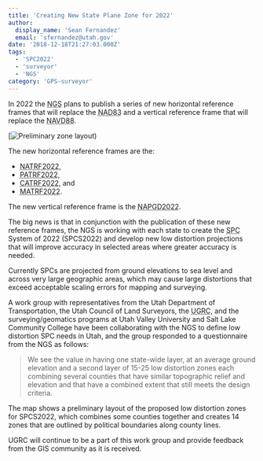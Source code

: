```yaml
---
title: 'Creating New State Plane Zone for 2022'
author:
  display_name: 'Sean Fernandez'
  email: 'sfernandez@utah.gov'
date: '2018-12-18T21:27:03.000Z'
tags:
  - 'SPC2022'
  - 'surveyor'
  - 'NGS'
category: 'GPS-surveyor'
---
```



In 2022 the <abbr title="National Geodetic Survey">NGS</abbr> plans to publish a series of new horizontal reference frames that will replace the <abbr title="North American Datum of 1983">NAD83</abbr> and a vertical reference frame that will replace the <abbr title="North American Vertical Datum of 1988">NAVD88</abbr>.

[![Preliminary zone layout](../../images/pillar-blog/2018-12-18-creating-new-state-plane-zone-for-2022/preliminary_zone_layout_thumb.png))

The new horizontal reference frames are the:

- <abbr title="North American Terrestrial Reference Frame of 2022">NATRF2022</abbr>,
- <abbr title="Pacific Terrestrial Reference Frame of 2022">PATRF2022</abbr>,
- <abbr title="Caribbean Terrestrial Reference Frame of 2022">CATRF2022</abbr>, and
- <abbr title="Mariana Terrestrial Reference Frame of 2022">MATRF2022</abbr>.

The new vertical reference frame is the <abbr title="North American-Pacific Geopotential Datum of 2022">NAPGD2022</abbr>.

The big news is that in conjunction with the publication of these new reference frames, the NGS is working with each state to create the <abbr title="State Plane Coordinate">SPC</abbr> System of 2022 (SPCS2022) and develop new low distortion projections that will improve accuracy in selected areas where greater accuracy is needed.

Currently SPCs are projected from ground elevations to sea level and across very large geographic areas, which may cause large distortions that exceed acceptable scaling errors for mapping and surveying.

A work group with representatives from the Utah Department of Transportation, the Utah Council of Land Surveyors, the <abbr title="Utah Geospatial Resource Center">UGRC</abbr>, and the surveying/geomatics programs at Utah Valley University and Salt Lake Community College have been collaborating with the NGS to define low distortion SPC needs in Utah, and the group responded to a questionnaire from the NGS as follows:

> We see the value in having one state-wide layer, at an average ground elevation and a second layer of 15-25 low distortion zones each combining several counties that have similar topographic relief and elevation and that have a combined extent that still meets the design criteria.

The map shows a preliminary layout of the proposed low distortion zones for SPCS2022, which combines some counties together and creates 14 zones that are outlined by political boundaries along county lines.

UGRC will continue to be a part of this work group and provide feedback from the GIS community as it is received.

<Contacts subject={frontmatter.title} contactKey="surveyor" />
